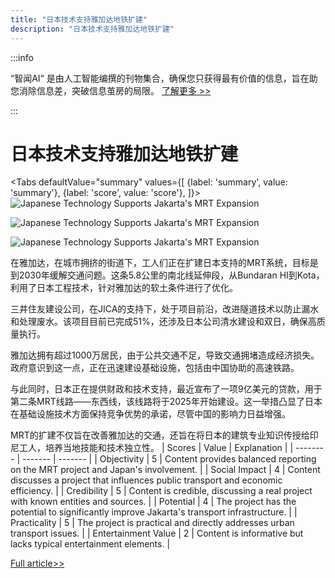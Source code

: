 ```yaml
---
title: "日本技术支持雅加达地铁扩建"
description: "日本技术支持雅加达地铁扩建"
---
```



:::info

“智闻AI“ 是由人工智能编撰的刊物集合，确保您只获得最有价值的信息，旨在助您消除信息差，突破信息茧房的局限。  [了解更多 >>](/)

:::

# 日本技术支持雅加达地铁扩建


<Tabs
	defaultValue="summary"
	values={[
	{label: 'summary', value: 'summary'},
	{label: 'score', value: 'score'},
]}>
<TabItem value="summary">
<img
  src="https://image.informedainews.com/2024/06/Eco-jqW-1717382541-0.jpg"
  alt="Japanese Technology Supports Jakarta's MRT Expansion"
/>

<img
  src="https://image.informedainews.com/2024/06/Eco-hu7-1717382541-1.jpg"
  alt="Japanese Technology Supports Jakarta's MRT Expansion"
/>

<img
  src="https://image.informedainews.com/2024/06/Eco-Bbf-1717382541-2.jpg"
  alt="Japanese Technology Supports Jakarta's MRT Expansion"
/>



在雅加达，在城市拥挤的街道下，工人们正在扩建日本支持的MRT系统，目标是到2030年缓解交通问题。这条5.8公里的南北线延伸段，从Bundaran HI到Kota，利用了日本工程技术，针对雅加达的软土条件进行了优化。

三井住友建设公司，在JICA的支持下，处于项目前沿，改进隧道技术以防止漏水和处理废水。该项目目前已完成51%，还涉及日本公司清水建设和双日，确保高质量执行。

雅加达拥有超过1000万居民，由于公共交通不足，导致交通拥堵造成经济损失。政府意识到这一点，正在迅速建设基础设施，包括由中国协助的高速铁路。

与此同时，日本正在提供财政和技术支持，最近宣布了一项9亿美元的贷款，用于第二条MRT线路——东西线，该线路将于2025年开始建设。这一举措凸显了日本在基础设施技术方面保持竞争优势的承诺，尽管中国的影响力日益增强。

MRT的扩建不仅旨在改善雅加达的交通，还旨在将日本的建筑专业知识传授给印尼工人，培养当地技能和技术独立性。
</TabItem>
<TabItem value="score">
	| Scores     | Value   | Explanation |
	| -------- | ------- | ------- |
	| Objectivity  | 5    | Content provides balanced reporting on the MRT project and Japan's involvement.    |
	| Social Impact | 4     | Content discusses a project that influences public transport and economic efficiency.    |
	| Credibility    | 5    | Content is credible, discussing a real project with known entities and sources.    |
	| Potential    | 4    | The project has the potential to significantly improve Jakarta's transport infrastructure.    |
	| Practicality    | 5    | The project is practical and directly addresses urban transport issues.    |
	| Entertainment Value    | 2    | Content is informative but lacks typical entertainment elements.    |
</TabItem>
</Tabs>

[Full article>>](https://asia.nikkei.com/Business/Transportation/Jakarta-s-MRT-extension-backed-by-Japanese-technology)
